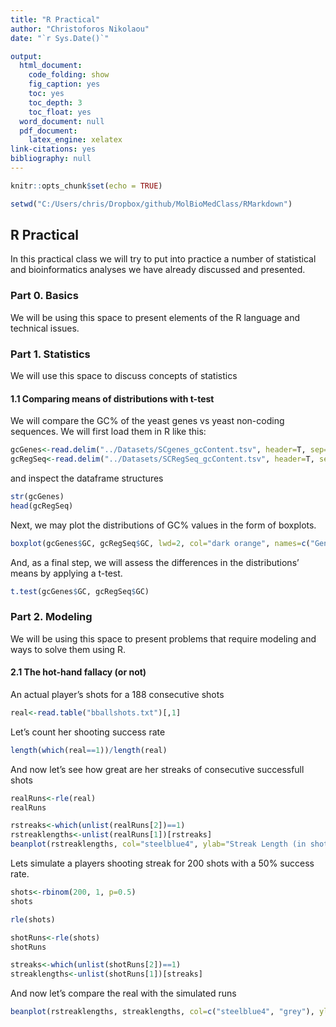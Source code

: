 ```yaml
---
title: "R Practical"
author: "Christoforos Nikolaou"
date: "`r Sys.Date()`"

output:
  html_document:
    code_folding: show
    fig_caption: yes
    toc: yes
    toc_depth: 3
    toc_float: yes
  word_document: null
  pdf_document:
    latex_engine: xelatex
link-citations: yes
bibliography: null
---
```

```r
knitr::opts_chunk$set(echo = TRUE)
```

```r
setwd("C:/Users/chris/Dropbox/github/MolBioMedClass/RMarkdown")
```

## R Practical

In this practical class we will try to put into practice a number of statistical and bioinformatics analyses we have already discussed and presented.

### Part 0. Basics
We will be using this space to present elements of the R language and technical issues.


### Part 1. Statistics

We will use this space to discuss concepts of statistics

#### 1.1 Comparing means of distributions with t-test
We will compare the GC% of the yeast genes vs yeast non-coding sequences. We will first load them in R like this:

```r
gcGenes<-read.delim("../Datasets/SCgenes_gcContent.tsv", header=T, sep="\t")
gcRegSeq<-read.delim("../Datasets/SCRegSeq_gcContent.tsv", header=T, sep="\t")
```

and inspect the dataframe structures

```r
str(gcGenes)
head(gcRegSeq)
```

Next, we may plot the distributions of GC% values in the form of boxplots.

```R
boxplot(gcGenes$GC, gcRegSeq$GC, lwd=2, col="dark orange", names=c("Genes", "Reg Seqs"), main="Yeast GC%", las=1, xlab="Genome Partition", cex.main=1.8, cex.axis=1.3, cex.lab=1.4)
```

And, as a final step, we will assess the differences in the distributions' means by applying a t-test.

```r
t.test(gcGenes$GC, gcRegSeq$GC)
```

### Part 2. Modeling

We will be using this space to present problems that require modeling and ways to solve them using R.

#### 2.1 The hot-hand fallacy (or not)

An actual player's shots for a 188 consecutive shots
```r
real<-read.table("bballshots.txt")[,1]
```

Let's count her shooting success rate
```r
length(which(real==1))/length(real)
```
And now let's see how great are her streaks of consecutive successfull shots

```r
realRuns<-rle(real)
realRuns
```

```r
rstreaks<-which(unlist(realRuns[2])==1)
rstreaklengths<-unlist(realRuns[1])[rstreaks]
beanplot(rstreaklengths, col="steelblue4", ylab="Streak Length (in shots)", log="y", names="Shots", las=1)

```


Lets simulate a players shooting streak for 200 shots with a 50% success rate.
```r
shots<-rbinom(200, 1, p=0.5)
shots
```
```r
rle(shots)
```

```r
shotRuns<-rle(shots)
shotRuns
```
```r
streaks<-which(unlist(shotRuns[2])==1)
streaklengths<-unlist(shotRuns[1])[streaks]
```

And now let's compare the real with the simulated runs

```r
beanplot(rstreaklengths, streaklengths, col=c("steelblue4", "grey"), ylab="Streak Length (in shots)", log="y", names=c("Real Shots", "Simulated Shots"), las=1)

```

